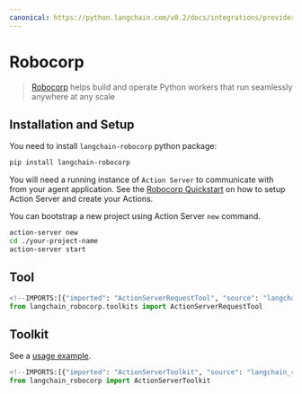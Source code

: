 ```yaml
---
canonical: https://python.langchain.com/v0.2/docs/integrations/providers/robocorp/
---
```


# Robocorp

> [Robocorp](https://robocorp.com/) helps build and operate Python workers that run seamlessly anywhere at any scale

## Installation and Setup

You need to install `langchain-robocorp` python package:

```bash
pip install langchain-robocorp
```

You will need a running instance of `Action Server` to communicate with from your agent application.
See the [Robocorp Quickstart](https://github.com/robocorp/robocorp#quickstart) on how to setup Action Server and create your Actions.

You can bootstrap a new project using Action Server `new` command.

```bash
action-server new
cd ./your-project-name
action-server start
```

## Tool

```python
<!--IMPORTS:[{"imported": "ActionServerRequestTool", "source": "langchain_robocorp.toolkits", "docs": "https://api.python.langchain.com/en/latest/toolkits/langchain_robocorp.toolkits.ActionServerRequestTool.html", "title": "Robocorp"}]-->
from langchain_robocorp.toolkits import ActionServerRequestTool
```

## Toolkit

See a [usage example](/docs/integrations/tools/robocorp).

```python
<!--IMPORTS:[{"imported": "ActionServerToolkit", "source": "langchain_robocorp", "docs": "https://api.python.langchain.com/en/latest/toolkits/langchain_robocorp.toolkits.ActionServerToolkit.html", "title": "Robocorp"}]-->
from langchain_robocorp import ActionServerToolkit
```